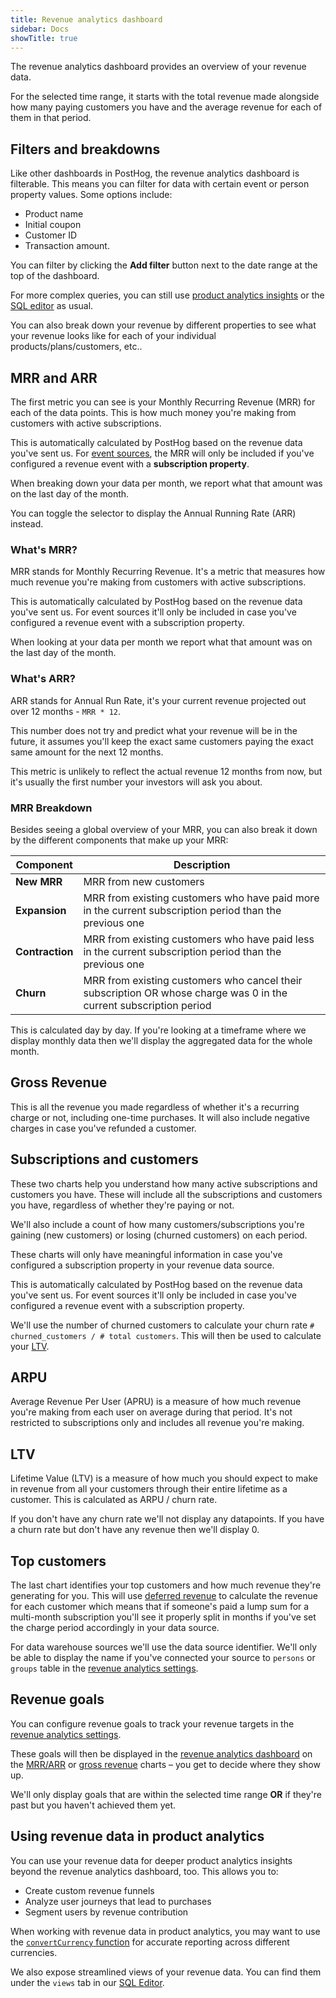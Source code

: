 ```yaml
---
title: Revenue analytics dashboard
sidebar: Docs
showTitle: true
---
```



<RevAnalyticsBetaWarning />

The revenue analytics dashboard provides an overview of your revenue data. 

For the selected time range, it starts with the total revenue made alongside how many paying customers you have and the average revenue for each of them in that period.

<ProductScreenshot
  imageLight = "https://res.cloudinary.com/dmukukwp6/image/upload/Screenshot_2025_09_05_at_14_05_35_288e8e0d6c.png"
  imageDark = "https://res.cloudinary.com/dmukukwp6/image/upload/Screenshot_2025_09_05_at_14_06_29_e4fe61d678.png"
  alt="Revenue analytics dashboard" 
  classes="rounded"
/>

## Filters and breakdowns
Like other dashboards in PostHog, the revenue analytics dashboard is filterable. This means you can filter for data with certain event or person property values. Some options include:
- Product name
- Initial coupon
- Customer ID
- Transaction amount. 

You can filter by clicking the **Add filter** button next to the date range at the top of the dashboard.

For more complex queries, you can still use [product analytics insights](/docs/product-analytics/insights) or the [SQL editor](/docs/data-warehouse/query) as usual.

You can also break down your revenue by different properties to see what your revenue looks like for each of your individual products/plans/customers, etc..

<ProductScreenshot
  imageLight = "https://res.cloudinary.com/dmukukwp6/image/upload/Screenshot_2025_09_05_at_17_26_03_12faf2da1c.png"
  imageDark = "https://res.cloudinary.com/dmukukwp6/image/upload/Screenshot_2025_09_05_at_17_26_33_17f5406845.png"
  alt="Revenue analytics country breakdown" 
  classes="rounded"
/>

## MRR and ARR

The first metric you can see is your Monthly Recurring Revenue (MRR) for each of the data points. This is how much money you're making from customers with active subscriptions.

This is automatically calculated by PostHog based on the revenue data you've sent us. For [event sources](/docs/revenue-analytics/getting-started#option-2-properties-on-events), the MRR will only be included if you've configured a revenue event with a **subscription property**.

When breaking down your data per month, we report what that amount was on the last day of the month.

<ProductScreenshot
  imageLight = "https://res.cloudinary.com/dmukukwp6/image/upload/Screenshot_2025_09_05_at_14_39_49_535d7ac546.png"
  imageDark = "https://res.cloudinary.com/dmukukwp6/image/upload/Screenshot_2025_09_05_at_14_39_40_56f31c997d.png"
  alt="Revenue analytics MRR/ARR" 
  classes="rounded"
/>

You can toggle the selector to display the Annual Running Rate (ARR) instead.

### What's MRR?

MRR stands for Monthly Recurring Revenue. It's a metric that measures how much revenue you're making from customers with active subscriptions.

This is automatically calculated by PostHog based on the revenue data you've sent us. For event sources it'll only be included in case you've configured a revenue event with a subscription property.

When looking at your data per month we report what that amount was on the last day of the month.

### What's ARR?

ARR stands for Annual Run Rate, it's your current revenue projected out over 12 months - `MRR * 12`. 

This number does not try and predict what your revenue will be in the future, it assumes you'll keep the exact same customers paying the exact same amount for the next 12 months.

This metric is unlikely to reflect the actual revenue 12 months from now, but it's usually the first number your investors will ask you about.

### MRR Breakdown

Besides seeing a global overview of your MRR, you can also break it down by the different components that make up your MRR:

| Component | Description |
| --- | --- |
| **New MRR** | MRR from new customers |
| **Expansion** | MRR from existing customers who have paid more in the current subscription period than the previous one |
| **Contraction** | MRR from existing customers who have paid less in the current subscription period than the previous one |
| **Churn** | MRR from existing customers who cancel their subscription OR whose charge was 0 in the current subscription period |

This is calculated day by day. If you're looking at a timeframe where we display monthly data then we'll display the aggregated data for the whole month.


<ProductScreenshot
  imageLight = "https://res.cloudinary.com/dmukukwp6/image/upload/Screenshot_2025_09_05_at_14_42_23_72bb1db21f.png"
  imageDark = "https://res.cloudinary.com/dmukukwp6/image/upload/Screenshot_2025_09_05_at_14_42_44_4fd7ed9d33.png"
  alt="Revenue analytics MRR breakdown" 
  classes="rounded"
/>

## Gross Revenue

This is all the revenue you made regardless of whether it's a recurring charge or not, including one-time purchases. It will also include negative charges in case you've refunded a customer.

<ProductScreenshot
  imageLight = "https://res.cloudinary.com/dmukukwp6/image/upload/Screenshot_2025_09_05_at_14_51_41_fdb96ca7c8.png"
  imageDark = "https://res.cloudinary.com/dmukukwp6/image/upload/Screenshot_2025_09_05_at_14_51_37_5252a7fcce.png"
  alt="Revenue analytics gross revenue" 
  classes="rounded"
/>

## Subscriptions and customers

These two charts help you understand how many active subscriptions and customers you have. These will include all the subscriptions and customers you have, regardless of whether they're paying or not.

We'll also include a count of how many customers/subscriptions you're gaining (new customers) or losing (churned customers) on each period.

These charts will only have meaningful information in case you've configured a subscription property in your revenue data source.

<ProductScreenshot
  imageLight = "https://res.cloudinary.com/dmukukwp6/image/upload/Screenshot_2025_09_05_at_14_53_49_5056ed583f.png"
  imageDark = "https://res.cloudinary.com/dmukukwp6/image/upload/Screenshot_2025_09_05_at_14_54_04_4b12b7d42a.png"
  alt="Revenue analytics subscriptions and customers" 
  classes="rounded"
/>

This is automatically calculated by PostHog based on the revenue data you've sent us. For event sources it'll only be included in case you've configured a revenue event with a subscription property.

We'll use the number of churned customers to calculate your churn rate `# churned_customers / # total customers`. This will then be used to calculate your [LTV](#ltv).

## ARPU

Average Revenue Per User (APRU) is a measure of how much revenue you're making from each user on average during that period. It's not restricted to subscriptions only and includes all revenue you're making.

<ProductScreenshot
  imageLight = "https://res.cloudinary.com/dmukukwp6/image/upload/Screenshot_2025_09_05_at_14_55_02_1340b5405d.png"
  imageDark = "https://res.cloudinary.com/dmukukwp6/image/upload/Screenshot_2025_09_05_at_14_54_48_3b2b2a2201.png"
  alt="Revenue analytics ARPU" 
  classes="rounded"
/>

## LTV

Lifetime Value (LTV) is a measure of how much you should expect to make in revenue from all your customers through their entire lifetime as a customer. This is calculated as ARPU / churn rate.

If you don't have any churn rate we'll not display any datapoints. If you have a churn rate but don't have any revenue then we'll display 0.

<ProductScreenshot
  imageLight = "https://res.cloudinary.com/dmukukwp6/image/upload/Screenshot_2025_09_05_at_14_57_36_54837f40d4.png"
  imageDark = "https://res.cloudinary.com/dmukukwp6/image/upload/Screenshot_2025_09_05_at_14_57_49_1d5c3d4880.png"
  alt="Revenue analytics LTV" 
  classes="rounded"
/>


## Top customers

The last chart identifies your top customers and how much revenue they're generating for you.
This will use [deferred revenue](/docs/revenue-analytics/deferred-revenue) to calculate the revenue for each customer which means that if someone's paid a lump sum for a multi-month subscription you'll see it properly split in months if you've set the charge period accordingly in your data source.

For data warehouse sources we'll use the data source identifier. We'll only be able to display the name if you've connected your source to `persons` or `groups` table in the [revenue analytics settings](/docs/revenue-analytics/connect-to-customers).

<ProductScreenshot
  imageLight = "https://res.cloudinary.com/dmukukwp6/image/upload/Screenshot_2025_09_05_at_15_03_45_eb050d6def.png"
  imageDark = "https://res.cloudinary.com/dmukukwp6/image/upload/Screenshot_2025_09_05_at_15_03_30_da49c9c499.png"
  alt="Revenue analytics top customers" 
  classes="rounded"
/>

## Revenue goals

You can configure revenue goals to track your revenue targets in the [revenue analytics settings](https://app.posthog.com/data-management/revenue).

<ProductScreenshot
  imageLight = "https://res.cloudinary.com/dmukukwp6/image/upload/Screenshot_2025_09_05_at_15_19_16_13644fd357.png"
  imageDark = "https://res.cloudinary.com/dmukukwp6/image/upload/Screenshot_2025_09_05_at_15_19_10_83adfecf20.png"
  alt="Revenue analytics goals" 
  classes="rounded"
/>

These goals will then be displayed in the [revenue analytics dashboard](https://app.posthog.com/revenue_analytics) on the [MRR/ARR](#mrr-and-arr) or [gross revenue](#gross-revenue) charts ⁠–⁠ you get to decide where they show up.

We'll only display goals that are within the selected time range **OR** if they're past but you haven't achieved them yet.

<ProductScreenshot
  imageLight = "https://res.cloudinary.com/dmukukwp6/image/upload/Screenshot_2025_09_05_at_15_54_18_bdd63c5b82.png"
  imageDark = "https://res.cloudinary.com/dmukukwp6/image/upload/Screenshot_2025_09_05_at_15_54_36_b64037ce20.png"
  alt="Revenue analytics goals in the dashboard" 
  classes="rounded"
/>

## Using revenue data in product analytics

You can use your revenue data for deeper product analytics insights beyond the revenue analytics dashboard, too. This allows you to:

- Create custom revenue funnels
- Analyze user journeys that lead to purchases
- Segment users by revenue contribution

When working with revenue data in product analytics, you may want to use the [`convertCurrency` function](/docs/revenue-analytics/common-questions#can-i-query-converted-rates) for accurate reporting across different currencies.

We also expose streamlined views of your revenue data. You can find them under the `views` tab in our [SQL Editor](https://app.posthog.com/sql).